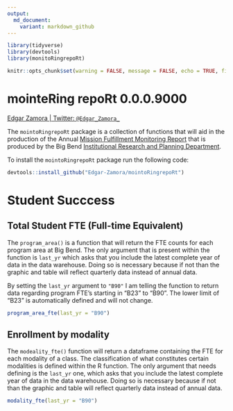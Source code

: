 ```yaml
---
output:
  md_document:
    variant: markdown_github
---
```


```r
library(tidyverse)
library(devtools)
library(monitoRingrepoRt)

knitr::opts_chunk$set(warning = FALSE, message = FALSE, echo = TRUE, fig.align = 'center')

```

# mointeRing repoRt 0.0.0.9000

[Edgar Zamora \| Twitter: `@Edgar_Zamora_`](https://twitter.com/Edgar_Zamora_)

The `mointoRingrepoRt` package is a collection of functions that will aid in the production of the Annual [Mission Fulfillment Monitoring Report](https://www.bigbend.edu/monitoring-reports/) that is produced by the Big Bend [Institutional Research and Planning Department](https://www.bigbend.edu/information-center/institutional-research-planning/).

To install the `mointoRingrepoRt` package run the following code:

```r
devtools::install_github("Edgar-Zamora/mointoRingrepoRt")
```


# Student Succcess

## Total Student FTE (Full-time Equivalent)

The `program_area()` is a function that will return the FTE counts for each program area at Big Bend. The only argument that is present within the function is `last_yr` which asks that you include the latest complete year of data in the data warehouse. Doing so is necessary because if not than the graphic and table will reflect quarterly data instead of annual data. 


By setting the `last_yr` argument to `"B90"` I am telling the function to return data regarding program FTE's starting in "B23" to "B90". The lower limit of "B23" is automatically defined and will not change. 

```r

program_area_fte(last_yr = "B90")

```

## Enrollment by modality

The `modeality_fte()` function will return a dataframe containing the FTE for each modality of a class. The classification of what constitutes certain modalities is defined within the R function. The only argument that needs defining is the `last_yr` one, which asks that you include the latest complete year of data in the data warehouse. Doing so is necessary because if not than the graphic and table will reflect quarterly data instead of annual data. 

```r

modality_fte(last_yr = "B90")

```






